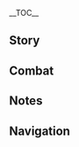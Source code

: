 {{CharacterTabs}}
{{LanguageTabs}}
{{Stub|Romanization, Translation.}}
__TOC__

==Story==
{{VO/Story
|character           = Yelan
|language            = ja
|name                = 夜蘭

<!-- Hello -->
|vo_01_01_title      = 初めまして…
|vo_01_01_subtitle   = Hello
|vo_01_01_file       = VO_{language}{character} Hello.ogg
|vo_01_01_tx         = こんにちは、旅人。私のことは夜蘭でいいわ。もしかしたら君は、私の助けを必要とするかもしれない、それに私もちょうど、君の持つ情報に興味があるの。だから、これからは仲良く、お互い助け合いながらやっていきましょう。
|vo_01_01_rm         = Konnichiwa, Tabibito. Watashi no koto wa Yeran de ii wa. Moshika shitara kimi wa, watashi no tasuke wo hitsuyou to suru kamo shirenai, soreni watashi mo choudo, kimi no motsu jouhou ni kyoumi ga aru no. Dakara, korekara wa nakayoku, otagai tasukeainagara yatte ikimashou.
|vo_01_01_tl         = Hello, Traveler. You can call me Yelan. Maybe you require my assistance, and consequently maybe I have an interest in your intel. Because of that, let’s get along from here on and help each other out along the way.

<!-- Chats -->
|vo_02_01_title      = 世間話・情報提供
|vo_02_01_subtitle   = Chat: Tip-Off
|vo_02_01_file       = VO_{language}{character} Chat - Tip-Off.ogg
|vo_02_01_tx         = 情報提供者から知らせがあったわ。うん、どうやらまた新たな変数が現れたようね。
|vo_02_01_rm         = Jouhou teikyou-sha kara shirase ga attawa. Un, douyara mata aratana hensuu ga awareta you ne.
|vo_02_01_tl         = There was some news from the informant. Yeah, it appears that another variable appeared.

|vo_02_02_title      = 世間話・サボり
|vo_02_02_subtitle   = Chat: Truancy
|vo_02_02_file       = VO_{language}{character} Chat - Truancy.ogg
|vo_02_02_tx         = 悪くない目が出たわ、今日も引き続きサボりましょう。調子が良くなってから、仕事を一気に終わらせるわよ。
|vo_02_02_rm         = Warukunai me ga detawa, kyou mo hikitsudzuki saborimashou. Chooshi ga yoku natte kara, shigoto wo ikkini owara seru wa yo.
|vo_02_02_tl         = I have luck on my side, let's continue in truancy without a break. Once I get better, I will finish my work right away.

|vo_02_03_title      = 世間話・身分
|vo_02_03_subtitle   = Chat: Identity
|vo_02_03_file       = VO_{language}{character} Chat - Identity.ogg
|vo_02_03_tx         = この世を渡り歩くには、より多くの「身分」を持ったほうが便利なの。君にも、いくつか作ってあげようか？
|vo_02_03_rm         = Kono yo wo watariaruku ni wa, yori ooku no "mibun" wo motta hou ga benri na no. Kimi ni mo, ikutsuka tsukutte ageyou ka?
|vo_02_03_tl         = To travel this world, it's better to have more "rank." Shall I give you some as well?

<!-- Weather -->
|vo_03_01_title      = 雨の日…
|vo_03_01_subtitle   = When It Rains
|vo_03_01_file       = VO_{language}{character} When It Rains.ogg
|vo_03_01_tx         = また雨？まったく、面倒ね…痕跡が雨水で流されると、復元に時間がかかるのよ…
|vo_03_01_rm         = Mata ame? Mattaku, mendou ne... Konseki ga amamizu de nagasareru to, fukugen ni jikan ga kakaru no yo...
|vo_03_01_tl         = It rains again? Geez, what a pain... If the traces get washed away by rain, they will take a longer time to track, you know...

|vo_03_02_title      = 雷の日…
|vo_03_02_subtitle   = When Thunder Strikes
|vo_03_02_file       = VO_{language}{character} When Thunder Strikes.ogg
|vo_03_02_tx         = 鳴り響く雷に恐怖を感じるのは、純真無垢な子供か、心にやましい点がある者のどちらかよ。君は、どっちでもないわよね？
|vo_03_02_rm         = Narihibiku kaminari ni kyoufu wo kanjiru no wa, junshinmuku na kodomo ka, kokoro ni yamishii ten ga aru mono no dochiraka yo. Kimi wa, docchi demonai wa yo ne?
|vo_03_02_tl         = It is either the innocent child or the guilty man who is frightened by the roar of thunder. You aren't either of those, are you?

|vo_03_03_title      = 雪の日…
|vo_03_03_subtitle   = When It Snows
|vo_03_03_file       = VO_{language}{character} When It Snows.ogg
|vo_03_03_tx         = ちょっと寒いわ…上着を肩にかけたままじゃ、しのげそうにないわね。
|vo_03_03_rm         = Chotto samui wa... Uwagi wo kata ni kakete mama ja shinogesou ninai wa ne.
|vo_03_03_tl         = It's a little cold... I don't think I can handle it with this jacket over my shoulder.

|vo_03_04_title      = 晴れの日…
|vo_03_04_subtitle   = When the Sun Is Out
|vo_03_04_file       = VO_{language}{character} When the Sun Is Out.ogg
|vo_03_04_tx         = 眩しい日の光、うっとうしいわね。こんなんじゃ、居眠りもできないじゃない。
|vo_03_04_rm         = 
|vo_03_04_tl         = 

|vo_03_05_title      = 暴風の日…
|vo_03_05_subtitle   = When the Wind Is Blowing
|vo_03_05_file       = VO_{language}{character} When the Wind Is Blowing.ogg
|vo_03_05_tx         = 不安な情緒が風に乗ってきている…ふむ…
|vo_03_05_rm         = 
|vo_03_05_tl         = 

<!-- Greetings -->
|vo_04_01_title      = おはよう…
|vo_04_01_subtitle   = Good Morning
|vo_04_01_file       = VO_{language}{character} Good Morning.ogg
|vo_04_01_tx         = ふぁあ…ん～、毎朝こんな早く起きてるの？私はやるべき仕事がない時、いつも昼に起きるんだけど。
|vo_04_01_rm         = Faa... N~, maiasa konna hayaku okiteru no? Watashi wa yaru beki shigoto ga nai toki, itsumo hiru ni okirundakedo.
|vo_04_01_tl         = Haah... Hmm~, you wake up this early every morning? You know, when I don't have work to be done, I always wake up at noon.

|vo_04_02_title      = こんにちは…
|vo_04_02_subtitle   = Good Afternoon
|vo_04_02_file       = VO_{language}{character} Good Afternoon.ogg
|vo_04_02_tx         = ふぅ、ちょっと眠いわね、少し昼寝でもしましょう…起こさなくていいわよ、仕事の時間になったら自然と目が覚めるから。
|vo_04_02_rm         = 
|vo_04_02_tl         = 

|vo_04_03_title      = こんばんは…
|vo_04_03_subtitle   = Good Evening
|vo_04_03_file       = VO_{language}{character} Good Evening.ogg
|vo_04_03_tx         = こんばんは、晩ご飯はもう食べた？何を食べたの？あっ…何となく聞いてみただけだから、気にしないで。
|vo_04_03_rm         = 
|vo_04_03_tl         = 

|vo_04_04_title      = おやすみ…
|vo_04_04_subtitle   = Good Night
|vo_04_04_file       = VO_{language}{character} Good Night.ogg
|vo_04_04_tx         = さあ、いい子だから、牛乳を飲んで早く寝なさい。ん？もう子供じゃないって？ふふっ…じゃあ、ここに置いておくから、好きにしてちょうだい。私はいつも夜中過ぎに寝るの。もし君に寝言を言う癖があったら、それを記録せずに聞き流すなんてこと約束できないから気をつけてね。
|vo_04_04_rm         = Saa, ii ko dakara, gyuunyuu wo nonde hayaku nenasai. N? Mou kodomo janai tte? Fufu'... Jaa, koko ni oiteoku kara, suki ni shite choudai. Watashi wa itsumo yonaka sugi ni neru no. Moshi kimi ni negoto wo iu kuse ga attara, sore wo kiroku sezu ni kikinagasu nante koto yakusoku dekinai kara ki wo tsukete ne.
|vo_04_04_tl         = Now, since you're a good child, go drink some milk and get a sleep. Hmm? "I'm not a child anymore," you say? Fufu... Well then, I'll put the milk down here, so do as you please. I always sleep after midnight, you see. If you have a habit of sleep-talking, I can't guarantee you I won't record that and ignore it though, so please be careful.

<!-- About Yelan -->
|vo_05_01_title      = {name}自身について・責任
|vo_05_01_subtitle   = About {character}: Duties
|vo_05_01_file       = VO_{language}{character} About {character} - Duties.ogg
|vo_05_01_tx         = 七星は璃月各地の状況をすべて把握しているけど、時には特殊な手段で集めなけきゃならない情報もある。私はその筋のプロだから、そういったことは基本的に私が請け負うのよ。
|vo_05_01_rm         = 
|vo_05_01_tl         = 

|vo_05_02_title      = {name}自身について・噂
|vo_05_02_friendship = 4
|vo_05_02_subtitle   = About {character}: Rumors
|vo_05_02_file       = VO_{language}{character} About {character} - Rumors.ogg
|vo_05_02_tx         = とある説では、岩上茶室の現オーナーは、一夜にして大金持ちになった若い実業家だと言われている。またある説では、総務司には体が弱く、病弱な高等雇員がいて、城外に隠居していると言われている。さらにある説では、青い幽霊に取り憑かれるから、機密地区に近寄ってはならないなんてものも…もちろん、一般人のほとんどは「夜蘭」という名前をまったく聞いたことないわ。だから、そういった類の噂は笑い話だと思って聞き流してちょうだい。
|vo_05_02_rm         = 
|vo_05_02_tl         = 

<!-- About Us -->
|vo_06_01_title      = 関係について…
|vo_06_01_subtitle   = About Us: Relationship
|vo_06_01_file       = VO_{language}{character} About Us - Relationship.ogg
|vo_06_01_tx         = ん？なにその表情？ふふっ、私といる時は、そんなに警戒しなくてもいいのよ。私は、自分の認めた人を謀るようなことはしないから。
|vo_06_01_rm         = 
|vo_06_01_tl         = 

|vo_06_02_title      = 欺きについて…
|vo_06_02_friendship = 6
|vo_06_02_subtitle   = About Us: Deception
|vo_06_02_file       = VO_{language}{character} About Us - Deception.ogg
|vo_06_02_tx         = 他人の「肺腑之言」を過度に期待しないこと。狡猾な人は、人の聞きたいことだけを話すから&mdash;&mdash;他人の視線を軽々しく迎え入れないこと。目は人の気持ちがもっとも伝わりやすい場所だから&mdash;&mdash;それに、なんと言っても私たちは友人同士、君が誰かに騙されたら、私まで損した気分になっちゃうでしょ。
|vo_06_02_rm         = 
|vo_06_02_tl         = 

<!-- Miscellany I -->
|vo_07_01_title      = 「神の目」について…
|vo_07_01_friendship = 4
|vo_07_01_subtitle   = About the [[Vision]]
|vo_07_01_file       = VO_{language}{character} About the Vision.ogg
|vo_07_01_tx         = 重要な情報がある場所には、死に至る殺意が潜んでいるものよ。どんなに頼りになる部下でも、危険を徹底的に排除することはできない。だから、状況を打破できるほどの武力こそ要。幸いにも私は、この道理を悟った数日後に、「神の目」を手に入れた。そうでなければ、ここに立って君と話をしていたのは…おそらく蓬頭垢面の幽霊だったかもね。
|vo_07_01_rm         = 
|vo_07_01_tl         = 

|vo_07_02_title      = シェアしたいこと・遮音
|vo_07_02_subtitle   = Anything to Share: Blocking Out Noise
|vo_07_02_file       = VO_{language}{character} Anything to Share - Blocking Out Noise.ogg
|vo_07_02_tx         = サンショウウオの宝玉を丁寧に磨くと、耳栓にできるの。遮音性がすごく高くて、耳元で誰かが怒鳴っていても、眠りを妨げられることはないわ…もちろん、今後君がそんなものを使う機会がないことを祈ってるけど。
|vo_07_02_rm         = 
|vo_07_02_tl         = 

|vo_07_03_title      = シェアしたいこと・幽奇の腕輪
|vo_07_03_subtitle   = Anything to Share: Fascinating Bracelet
|vo_07_03_file       = VO_{language}{character} Anything to Share - Fascinating Bracelet.ogg
|vo_07_03_tx         = 右手の腕輪？ええ、君になら教えてもいいわよ…これには我々一族の術法が込められていて、簡単な情報伝達ができるの。情報の意味は、すべてこの青い光の中に隠されているわ。それにこれは、私にしか読み取れないの。
|vo_07_03_rm         = 
|vo_07_03_tl         = 

|vo_07_04_title      = シェアしたいこと・追跡
|vo_07_04_subtitle   = Anything to Share: Pursuing the Target
|vo_07_04_file       = VO_{language}{character} Anything to Share - Pursuing the Target.ogg
|vo_07_04_tx         = ターゲットを追跡する時、私は相手に心理的なプレッシャーを与えることにしているの。私から逃げようとする中、彼らは慌てふためき、助けを求め、計画を変える…そして、自らのすべてをさらけ出すの。ふふっ…
|vo_07_04_rm         = 
|vo_07_04_tl         = 

|vo_07_05_title      = 興味のあること…
|vo_07_05_subtitle   = Interesting Things
|vo_07_05_file       = VO_{language}{character} Interesting Things.ogg
|vo_07_05_tx         = 宝盗イタチは知ってる？知能は平凡だけど、人為的に飼い馴らすと、熟練した窃盗の腕を持ちながら、鍵開けまで出来るようになるの。とても良い例よね？だって、方法さえ合っていれば、動物ですら駒として使えるってことだもの。互いに身を削り合う人間も、それと同じことをしていると思わない？
|vo_07_05_rm         = 
|vo_07_05_tl         = 

<!-- About Teammates -->
|vo_08_01_title      = 凝光について・関係
|vo_08_01_friendship = 4
|vo_08_01_subtitle   = About [[Ningguang]]: Relationship
|vo_08_01_file       = VO_{language}{character} About Ningguang - Relationship.ogg
|vo_08_01_tx         = 凝光とは昔からの知り合いで、彼女がまだ七星じゃなかった頃、一緒に仕事をしたことがあるの。彼女が予定より早く七星になれたのは、私のおかげもあるかもしれないわね。ふふっ、まあ、本当のところは誰にも分からないけど。とにかく、今のこの仕事は彼女から薦められたものなの。私にとても合っていて、悪くないわ。
|vo_08_01_rm         = 
|vo_08_01_tl         = 

|vo_08_02_title      = 凝光について・期待
|vo_08_02_friendship = 4
|vo_08_02_subtitle   = About Ningguang: Expectations
|vo_08_02_file       = VO_{language}{character} About Ningguang - Expectations.ogg
|vo_08_02_tx         = 凝光はとても良い仕事仲間よ。でも、普段外を歩いている時は、身分に気をつけないといけないわね。総務司の雇員が七星に会ったら、様付けで挨拶しないといけないから。
|vo_08_02_rm         = 
|vo_08_02_tl         = 

|vo_08_03_title      = 甘雨について…
|vo_08_03_friendship = 4
|vo_08_03_subtitle   = About [[Ganyu]]
|vo_08_03_file       = VO_{language}{character} About Ganyu.ogg
|vo_08_03_tx         = あの秘書ね…私は彼女みたいに、休むことなく仕事をするなんてできないわ。しかも、彼女は効率も申し分ないでしょ。どうやら半仙の血統は、彼女にいくつもの利点をもたらしているようね。眠らなくても精力を保つことができるなんて…
|vo_08_03_rm         = 
|vo_08_03_tl         = 

|vo_08_04_title      = 刻晴について…
|vo_08_04_friendship = 4
|vo_08_04_subtitle   = About [[Keqing]]
|vo_08_04_file       = VO_{language}{character} About Keqing.ogg
|vo_08_04_tx         = 私は、日程をぎっしりと詰めるような人はあまり好きじゃないの。調整に必要な余裕を残していないし、いざ予想外のことが起きたら混乱して、同僚の足を引っ張るでしょ。でも、「玉衡」は違って、いつも整然と仕事をこなしているわ。だから彼女と一緒に仕事すると、とても楽しいの。
|vo_08_04_rm         = 
|vo_08_04_tl         = 

|vo_08_05_title      = 煙緋について…
|vo_08_05_friendship = 4
|vo_08_05_subtitle   = About [[Yanfei]]
|vo_08_05_file       = VO_{language}{character} About Yanfei.ogg
|vo_08_05_tx         = 煙緋ね、彼女のことは結構好きよ。かつての交情を抜きにしても、彼女は名のある法律家として、璃月港にある数多の情報の接点となっているわ。彼女のトラブルを解決するたび、貴重な手がかりを得られるの。でも、彼女はちょっと私を敬重しすぎているわね。
|vo_08_05_rm         = 
|vo_08_05_tl         = 

|vo_08_06_title      = 魈について…
|vo_08_06_friendship = 4
|vo_08_06_subtitle   = About [[Xiao]]
|vo_08_06_file       = VO_{language}{character} About Xiao.ogg
|vo_08_06_tx         = 一族の年長者の話によると、「護法夜叉」には最大限の敬意を払うべきだと言われているわ。私の狂った先祖が望舒旅館の前を通った時、珍しく落ち着いていたらしいの。きっと、彼の邪を祓う威圧感の影響ね。でも、いつか私があの「降魔大聖」と肩を並べて戦う日が来ても、私は任務のほうに重きを置くつもりよ。彼の身分に気兼ねして後れを取っちゃいけないもの。
|vo_08_06_rm         = 
|vo_08_06_tl         = 

|vo_08_07_title      = 香菱について…
|vo_08_07_friendship = 4
|vo_08_07_subtitle   = About [[Xiangling]]
|vo_08_07_file       = VO_{language}{character} About Xiangling.ogg
|vo_08_07_tx         = 香菱はね、人に好かれる料理人で、食材を選ぶ基準も琉璃亭や新月軒にまったく劣らない子よ。私も時折、彼女のところで風乾させた絶雲の唐辛子を買うの。彼女は私の辛い物の食べ方を理解できないようだけど、私も説明する気はないわ。これは、一族の伝統だから。
|vo_08_07_rm         = 
|vo_08_07_tl         = 

|vo_08_08_title      = 行秋について…
|vo_08_08_friendship = 4
|vo_08_08_subtitle   = About [[Xingqiu]]
|vo_08_08_file       = VO_{language}{character} About Xingqiu.ogg
|vo_08_08_tx         = 彼のことはもちろん覚えているわ、飛雲商会のお坊ちゃまね。彼の家とは交流も多いの。もしかしたら今後、彼も飛耳長目な人物になるかもしれないわね。
|vo_08_08_rm         = 
|vo_08_08_tl         = 

|vo_08_09_title      = タルタリヤについて…
|vo_08_09_friendship = 4
|vo_08_09_subtitle   = About [[Tartaglia]]
|vo_08_09_file       = VO_{language}{character} About Tartaglia.ogg
|vo_08_09_tx         = あのファデュイの執行官？彼の行動は、私に利益をもたらしてくれたわ──彼の与り知らぬところでね。私が「岩上茶室」の前オーナーを徹底的に調査しようとした時、あの執行官のほうが一足早く、強引に借金を取り立てに行っていたの。しかも、前オーナーが偽造した帳簿まで見つけて、牢獄に入れてくれたのよ。そのおかげで、私も円滑に岩上茶室を引き継げて、悪くない拠点を得られたというわけ。
|vo_08_09_rm         = 
|vo_08_09_tl         = 

<!-- More About Yelan -->
|vo_09_01_title      = {name}を知る・1
|vo_09_01_subtitle   = More About {character}: I
|vo_09_01_file       = VO_{language}{character} More About {character} - 01.ogg
|vo_09_01_tx         = 特殊な身分を持つ君なら、きっと「真実」へ繋がる手がかりをいくつも見つけてきてくれる。だから、君に賭けてみようと思ったの…ふふっ、今日はどんな情報を持ってきたのかしら？
|vo_09_01_rm         = 
|vo_09_01_tl         = 

|vo_09_02_title      = {name}を知る・2
|vo_09_02_friendship = 3
|vo_09_02_subtitle   = More About {character}: II
|vo_09_02_file       = VO_{language}{character} More About {character} - 02.ogg
|vo_09_02_tx         = 情報交換は対等を重んじるもの。だから、君になら過去を少し話しても構わないわ。一族のおかげで、私は千岩軍の斥候から技術を学び、早くからこの業界に入ることができた。情報収集の過程には様々な妨害があるけど、命を落とさない限り、最終的な勝者は、私よ…
|vo_09_02_rm         = 
|vo_09_02_tl         = 

|vo_09_03_title      = {name}を知る・3
|vo_09_03_friendship = 4
|vo_09_03_subtitle   = More About {character}: III
|vo_09_03_file       = VO_{language}{character} More About {character} - 03.ogg
|vo_09_03_tx         = 手がかりは一つ一つが密接に繋がっているの。それらを頼りにすべての根源に辿り着いてこそ、決着がつく。そのためには、ありとあらゆる業界に監視を張り巡らせないといけない。その過程において、色んな役を演じる必要があるのよ。私のことを「一人千面」なんて呼ぶ人もいるけれど、褒め言葉として受け取っておくわ。
|vo_09_03_rm         = 
|vo_09_03_tl         = 

|vo_09_04_title      = {name}を知る・4
|vo_09_04_friendship = 5
|vo_09_04_subtitle   = More About {character}: IV
|vo_09_04_file       = VO_{language}{character} More About {character} - 04.ogg
|vo_09_04_tx         = 昔、警告されたことがあるわ。無闇に過去のことを調べると、死に至る可能性があるってね…ふふっ…私は立ち止まる気はないし、誰かに言われて止まる気なんてもっとない。たとえ事実を変えられなくても、霧の中で佇むのは嫌。君は？君ならどう選択する？
|vo_09_04_rm         = 
|vo_09_04_tl         = 

|vo_09_05_title      = {name}を知る・5
|vo_09_05_friendship = 6
|vo_09_05_subtitle   = More About {character}: V
|vo_09_05_file       = VO_{language}{character} More About {character} - 05.ogg
|vo_09_05_tx         = ところで、君はどんな私にそばにいてほしいと思う？ただの仕事相手？切磋琢磨するライバル？数あるただの知人の一人…それとも…大事な仲間？君の期待や態度次第で、私はそのどれだろうと「演じられる」し、「なりきる」ことができるわよ。
|vo_09_05_rm         = 
|vo_09_05_tl         = 

<!-- Miscellany II -->
|vo_10_01_title      = {name}の趣味…
|vo_10_01_subtitle   = {character}'s Hobbies
|vo_10_01_file       = VO_{language}{character} Hobbies.ogg
|vo_10_01_tx         = 私は暇な時、無作為に一日の過ごし方を決めているの。やり方はとても簡単&mdash;&mdash;リストを作って、サイコロで次にやる事を決めるだけ。この暇つぶしは思わぬ楽しみをもたらしてくれるし、思考の幅も広めてくれるわ…私の本職にも、けっこう役に立つのよ。
|vo_10_01_rm         = 
|vo_10_01_tl         = 

|vo_10_02_title      = {name}の悩み…
|vo_10_02_subtitle   = {character}'s Troubles
|vo_10_02_file       = VO_{language}{character} Troubles.ogg
|vo_10_02_tx         = 他の武人と比べると、私の身体能力は高いとは言えない。これは一族の遺伝によるものなの。あまり手を抜くことのできない仕事をする時は、前もって生活リズムを調整して、精力を蓄え、一気に終わらせるわ。それ以外の時間は、なるべくのんびりとしたペースを心がけているの。だから、体力仕事はお断りよ。
|vo_10_02_rm         = 
|vo_10_02_tl         = 

|vo_10_03_title      = 好きな食べ物…
|vo_10_03_subtitle   = Favorite Food
|vo_10_03_file       = VO_{language}{character} Favorite Food.ogg
|vo_10_03_tx         = 風で乾燥させた絶雲の唐辛子と琉璃袋の花蕊を粉にして、雲来の白豪と均等に混ぜる。それを使って淹れた濃厚な茶が醸し出す香りには、酔いしれること間違いなしよ。コーヒーやお酒よりも、私はこういった後味が長続きする飲み物のほうが好きね。
|vo_10_03_rm         = 
|vo_10_03_tl         = 

|vo_10_04_title      = 嫌いな食べ物…
|vo_10_04_subtitle   = Least Favorite Food
|vo_10_04_file       = VO_{language}{character} Least Favorite Food.ogg
|vo_10_04_tx         = 甘味には、警戒心を緩めず保つ必要があるわ。あの強烈な満足感…人の意志を弱め、油断させる。たった数回食べただけで、病みつきになる可能性だってあるの。長期的に甘味を食べている人は、気づかない内に体が鈍くなっているかもしれないわよ。
|vo_10_04_rm         = 
|vo_10_04_tl         = 

<!-- Receiving a Gift -->
|vo_11_01_title      = 贈り物を受け取る・1
|vo_11_01_subtitle   = Receiving a Gift: I
|vo_11_01_file       = VO_{language}{character} Receiving a Gift - 01.ogg
|vo_11_01_tx         = うん、良い腕ね。あとちょっとで、君からの賄賂に同意するところだったわ。
|vo_11_01_rm         = Un, ii ude ne. Ato chotto de, kimi kara no wairo ni doui suru tokoro datta wa.
|vo_11_01_tl         = 

|vo_11_02_title      = 贈り物を受け取る・2
|vo_11_02_subtitle   = Receiving a Gift: II
|vo_11_02_file       = VO_{language}{character} Receiving a Gift - 02.ogg
|vo_11_02_tx         = 辛いものに慣れると、他の料理が物足りないと思っちゃうの。仕方ないことよ。
|vo_11_02_rm         = Karai mono ni nareru to, hoka no ryouri ga monotarinai to omocchau no. Shikata nai koto yo.
|vo_11_02_tl         = 

|vo_11_03_title      = 贈り物を受け取る・3
|vo_11_03_subtitle   = Receiving a Gift: III
|vo_11_03_file       = VO_{language}{character} Receiving a Gift - 03.ogg
|vo_11_03_tx         = この賽を投げてみない？私より目が小さかったら…君が食べるってのはどう？
|vo_11_03_rm         = Kono sai wo nagete minai? Watashi yori me ga chiisakattara... kimi ga taberu tte no wa dou?
|vo_11_03_tl         = 

<!-- Birthday -->
|vo_12_01_title      = 誕生日…
|vo_12_01_subtitle   = Birthday
|vo_12_01_file       = VO_{language}{character} Birthday.ogg
|vo_12_01_tx         = もしこんな日にまで、「お祝いにかまけて油断していると、誰かにつけ込まれる」なんて警告をしたら、それは無神経というものね。とりあえず、今日は思う存分リラックスしてちょうだい。そうだ、「岩上茶室」で、私が特別に用意した点心を食べてみない？もちろん、甘さはゼロで、ちょっとだけ辛みを加えた一品よ。
|vo_12_01_rm         = 
|vo_12_01_tl         = 

<!-- Feelings About Ascension -->
|vo_13_01_title      = 突破した感想・起
|vo_13_01_ascension  = 1
|vo_13_01_subtitle   = Feelings About Ascension: Intro
|vo_13_01_file       = VO_{language}{character} Feelings About Ascension -  01.ogg
|vo_13_01_tx         = 私の仕事において、戦闘スキルは欠かせないものよ。
|vo_13_01_rm         = 
|vo_13_01_tl         = 

|vo_13_02_title      = 突破した感想・承
|vo_13_02_ascension  = 2
|vo_13_02_subtitle   = Feelings About Ascension: Building Up
|vo_13_02_file       = VO_{language}{character} Feelings About Ascension -  02.ogg
|vo_13_02_tx         = 嘘を暴き、邪魔なものを排除するためには、必要なタイミングで素早く的確に叩かないとね。
|vo_13_02_rm         = 
|vo_13_02_tl         = 

|vo_13_03_title      = 突破した感想・転
|vo_13_03_ascension  = 4
|vo_13_03_subtitle   = Feelings About Ascension: Climax
|vo_13_03_file       = VO_{language}{character} Feelings About Ascension -  03.ogg
|vo_13_03_tx         = 「真実」の追求、言葉では簡単に聞こえるけど、実際は手がかりに長く食らいつく気力と、危地に深く入り込む実力が必要よ。
|vo_13_03_rm         = 
|vo_13_03_tl         = 

|vo_13_04_title      = 突破した感想・結
|vo_13_04_ascension  = 6
|vo_13_04_subtitle   = Feelings About Ascension: Conclusion
|vo_13_04_file       = VO_{language}{character} Feelings About Ascension -  04.ogg
|vo_13_04_tx         = 私はとっくに、君のことを最も重要な情報提供者だと見なしていたわ。もちろん、いつか君が「究極の答え」をもたらしてくれたときに訪れるリスクのため、万全の備えをしておくのも当然のこと。さあ、一緒に答えを手に入れましょう！
|vo_13_04_rm         = 
|vo_13_04_tl         = 
}}

==Combat==
{{Combat VO
|character           = Yelan
|language            = ja

<!-- Elemental Skill -->
|skill_1_tx          = かかれ。
|skill_1_rm          = Kakare.
|skill_1_tl          = Be caught./Be suspended./Suffer.

|skill_2_tx          = 捕まえた。
|skill_2_rm          = Tsukamaeta.
|skill_2_tl          = Got you./Caught you.

|skill_3_tx          = 痛がっちゃ嫌よ。
|skill_3_rm          = Itagaccha iya yo.
|skill_3_tl          = If you scream out of pain, I will be bothered.

<!-- Elemental Burst -->
|burst_1_tx          = 終わりね～撤収！
|burst_1_rm          = Owari ne~ Tesshuu!
|burst_1_tl          = Game's over~ Take it down!<ref group="TN •">撤収 originally means 'removal/withdrawal (of troops)', but since Yelan is sort of associated with gambling, it can be referred to '{{w|Glossary of craps terms|down/take down}}', meaning 'to remove or reduce the next bet'.</ref>

|burst_2_tx          = 糸よ、交錯せよ。
|burst_2_rm          = Ito yo, kousaku seyo.
|burst_2_tl          = Threads, intertwine.

|burst_3_tx          = どの目が出るかしら？
|burst_3_rm          = Dono me ga deru kashira?
|burst_3_tl          = Which face will the dice roll, I wonder?

<!-- Sprint Start -->
|sprint-s_1_tx       = 急がなくてもいいのよ～
|sprint-s_1_rm       = Isoganakutemo ii no yo~
|sprint-s_1_tl       = You don't have to hurry up~

|sprint-s_2_file     = Sprint Start 02,Sprint Start 03

<!-- Sprint End -->

<!-- Deploying Wind Glider -->
|glider_1_file       = Deploying Wind Glider 01,Deploying Wind Glider 02,Deploying Wind Glider 03

<!-- Disengaging Wind Glider -->

<!-- Opening Treasure Chest -->
|chest_1_tx          = 財を得る方法あり。
|chest_1_rm          = Zai wo eru houhou ari.
|chest_1_tl          = What a way to earn fortune.

|chest_2_tx          = 宝箱も、蛇を穴からおびき出すことができるのね。
|chest_2_rm          = Takarabako mo, ja wo ana kara obiki-dasu koto ga dekiru no ne.
|chest_2_tl          = A treasure box can also lure out of snake from its hole, can't it?

|chest_3_tx          = 散乱せし財に、言葉なき手がかり。
|chest_3_rm          = Sanran seshi zai ni, kotoba naki tegakari.
|chest_3_tl          = A scattered-all-over fortune, and an evidence without a word.

<!-- Low HP -->
|low-hp_1_tx         = 残念…
|low-hp_1_rm         = Zannen...
|low-hp_1_tl         = What a shame...

|low-hp_2_tx         = その場しのぎじゃダメね…
|low-hp_2_rm         = Sono ba-shinogi ja dame ne...
|low-hp_2_tl         = That makeshift doesn't work...

|low-hp_3_tx         = 新たな変数…
|low-hp_3_rm         = Arata na hensuu...
|low-hp_3_tl         = A new variable...

<!-- Ally at Low HP -->
|ally-low-hp_1_tx    = そこまで、君は下がっていて。
|ally-low-hp_1_tl    = That's enough, you stand back.
|ally-low-hp_1_rm    = Sokomade, kimiwa sagatteite.

|ally-low-hp_2_tx    = 後始末は、私に任せなさい。
|ally-low-hp_2_tl    = Leave the cleaning up to me.
|ally-low-hp_2_rm    = Atoshimatsu wa, watashi ni makasenasai.

<!-- Fallen -->
|fallen_1_tx         = どこで…間違えたの？
|fallen_1_rm         = Doko de... machigaeta no?
|fallen_1_tl         = Where... did I go wrong?

|fallen_2_tx         = こんなミス…ありえない…
|fallen_2_rm         = Konna misu... arienai...
|fallen_2_tl         = Such a mistake... can't be happening...

|fallen_3_tx         = 真実は…まだ明かされていない…
|fallen_3_rm         = Shinjitsu wa... mada akasareteinai...
|fallen_3_tl         = The truth is... yet to be revealed...

<!-- Light Hit Taken -->
|hit-l_1_file        = Light Hit Taken 02
|hit-l_1_tx          = 良い度胸ね。
|hit-l_1_rm          = Ii dokyou ne.
|hit-l_1_tl          = Nice try.

|hit-l_2_file        = Light Hit Taken 01,Light Hit Taken 03,Light Hit Taken 04,Light Hit Taken 05,Light Hit Taken 06

<!-- Heavy Hit Taken -->
|hit-h_1_tx          = ダメ…
|hit-h_1_rm          = Dame...
|hit-h_1_tl          = No.../This can't be happening...

|hit-h_2_file        = Heavy Hit Taken 02,Heavy Hit Taken 03,Heavy Hit Taken 04,Heavy Hit Taken 05,Heavy Hit Taken 06

<!-- Joining Party -->
|join_1_tx           = ターゲットは絞れたの？
|join_1_rm           = Taagetto wa shiboreta no?
|join_1_tl           = Did you pin down the target?

|join_2_tx           = 網を引きに行きましょう。
|join_2_rm           = Ami wo hiki ni ikimashou.
|join_2_tl           = Let's go pull the nets.

|join_3_tx           = 新しい情報でも聞きに行きましょう。
|join_3_rm           = Atarashii jouhou demo kiki ni ikimashou.
|join_3_tl           = Let's go hear some new information.

<!-- Character Idles -->

<!-- Light Attack -->
|atk-l_1_file        = Light Attack 01,Light Attack 02,Light Attack 03,Light Attack 04,Light Attack 05,Light Attack 06,Light Attack 07

<!-- Mid Attack -->
|atk-m_1_file        = Mid Attack 01,Mid Attack 02,Mid Attack 03

<!-- Heavy Attack -->
|atk-h_1_file        = Heavy Attack 01,Heavy Attack 02,Heavy Attack 03

<!-- Climbing -->
|climb_1_file        = Climbing 01,Climbing 02,Climbing 03,Climbing 04,Climbing 05

<!-- Climbing Breath -->
|climb-b_1_file      = Climbing Breath 01,Climbing Breath 02,Climbing Breath 03

<!-- Jumping -->
|jump_1_file         = Jumping 01,Jumping 02,Jumping 03,Jumping 04,Jumping 05
}}

==Notes==
{{Reflist|group=TN •}}

==Navigation==
{{Character Navbox|type=playable|link type=vo-ja}}